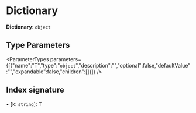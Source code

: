
# Dictionary

 **Dictionary**: `object`

## Type Parameters

<ParameterTypes parameters={[{"name":"T","type":"`object`","description":"","optional":false,"defaultValue":"","expandable":false,"children":[]}]} />

## Index signature

▪ [k: `string`]: T
